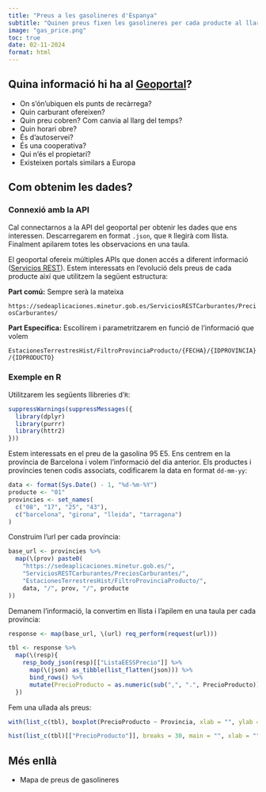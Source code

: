 ```yaml
---
title: "Preus a les gasolineres d'Espanya"
subtitle: "Quinen preus fixen les gasolineres per cada producte al llarg del temps?"
image: "gas_price.png"
toc: true
date: 02-11-2024
format: html
---
```


## Quina informació hi ha al [Geoportal](https://geoportalgasolineras.es/geoportal-instalaciones)?

- On s'ón'ubiquen els punts de recàrrega?
- Quin carburant ofereixen?
- Quin preu cobren? Com canvia al llarg del temps?
- Quin horari obre?
- És d'autoservei?
- És una cooperativa?
- Qui n'és el propietari?
- Existeixen portals similars a Europa

## Com obtenim les dades?

### Connexió amb la API

Cal connectarnos a la API del geoportal per obtenir les dades que ens interessen. Descarregarem en format `.json`, que `R` llegirà com  llista. Finalment apilarem totes les observacions en una taula.

El geoportal ofereix múltiples APIs que donen accés a diferent informació ([Servicios REST](https://geoportalgasolineras.es/geoportal-instalaciones/DescargarFicheros)). Estem interessats en l'evolució dels preus de cada producte així que utilitzem la següent estructura:

**Part comú:** Sempre serà la mateixa

`https://sedeaplicaciones.minetur.gob.es/ServiciosRESTCarburantes/PreciosCarburantes/`

**Part Específica:** Escollirem i parametritzarem en funció de l'informació que volem

`EstacionesTerrestresHist/FiltroProvinciaProducto/{FECHA}/{IDPROVINCIA}/{IDPRODUCTO}`

### Exemple en R

Utilitzarem les següents llibreries d'`R`:

```r
suppressWarnings(suppressMessages({
  library(dplyr)
  library(purrr)
  library(httr2)
}))
```

Estem interessats en el preu de la gasolina 95 E5. Ens centrem en la província de Barcelona i volem l'informació del dia anterior. Els productes i províncies tenen codis associats, codificarem la data en format `dd-mm-yy`:

```r
data <- format(Sys.Date() - 1, "%d-%m-%Y")
producte <- "01"
provincies <- set_names(
  c("08", "17", "25", "43"), 
  c("barcelona", "girona", "lleida", "tarragona")
)
```

Construim l'url per cada província:

```r
base_url <- provincies %>% 
  map(\(prov) paste0(
    "https://sedeaplicaciones.minetur.gob.es/",
    "ServiciosRESTCarburantes/PreciosCarburantes/",
    "EstacionesTerrestresHist/FiltroProvinciaProducto/",
    data, "/", prov, "/", producte
))
```

Demanem l'informació, la convertim en llista i l'apilem en una taula per cada província:

```r
response <- map(base_url, \(url) req_perform(request(url)))

tbl <- response %>% 
  map(\(resp){
    resp_body_json(resp)[["ListaEESSPrecio"]] %>% 
      map(\(json) as_tibble(list_flatten(json))) %>% 
      bind_rows() %>% 
      mutate(PrecioProducto = as.numeric(sub(",", ".", PrecioProducto)))
  })
```

Fem una ullada als preus:

```r
with(list_c(tbl), boxplot(PrecioProducto ~ Provincia, xlab = "", ylab = ""))
```

```r
hist(list_c(tbl)[["PrecioProducto"]], breaks = 30, main = "", xlab = "", ylab = "")
```

## Més enllà

- Mapa de preus de gasolineres
